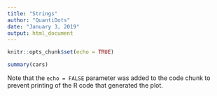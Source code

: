 ```yaml
---
title: "Strings"
author: "QuantiDots"
date: "January 3, 2019"
output: html_document
---
```


```r
knitr::opts_chunk$set(echo = TRUE)
```


```r
summary(cars)
```
 

Note that the `echo = FALSE` parameter was added to the code chunk to prevent printing of the R code that generated the plot.
